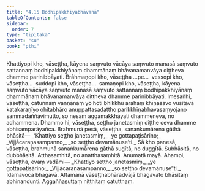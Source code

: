 ```yaml
---
title: "4.15 Bodhipakkhiyabhāvanā"
tableOfContents: false
sidebar:
  order: 7
type: "tipitaka"
basket: "su"
book: "pthi"
---
```



<DynamicBreadcrumb />

<Division number="138" book="pthi" bookNo="8" page="80">

<Paragraph number="281" book="pthi">
Khattiyopi kho, vāseṭṭha, kāyena saṃvuto vācāya saṃvuto manasā saṃvuto sattannaṃ bodhipakkhiyānaṃ dhammānaṃ bhāvanamanvāya diṭṭheva dhamme parinibbāyati. Brāhmaṇopi kho, vāseṭṭha …pe…  vessopi kho, vāseṭṭha…  suddopi kho, vāseṭṭha…  samaṇopi kho, vāseṭṭha, kāyena saṃvuto vācāya saṃvuto manasā saṃvuto sattannaṃ bodhipakkhiyānaṃ dhammānaṃ bhāvanamanvāya diṭṭheva dhamme parinibbāyati.
</Paragraph>

</Division>
<Division number="139" book="pthi" bookNo="8" page="80">

<Paragraph number="282" book="pthi">
Imesañhi, vāseṭṭha, catunnaṃ vaṇṇānaṃ yo hoti bhikkhu arahaṃ khīṇāsavo vusitavā katakaraṇīyo ohitabhāro anuppattasadattho parikkhīṇabhavasaṃyojano sammadaññāvimutto, so nesaṃ aggamakkhāyati dhammeneva, no adhammena. Dhammo hi, vāseṭṭha, seṭṭho janetasmiṃ diṭṭhe ceva dhamme abhisamparāyañca.
</Paragraph>

</Division>
<Division number="140" book="pthi" bookNo="8" page="81">

<Paragraph number="283" book="pthi">
Brahmunā pesā, vāseṭṭha, sanaṅkumārena gāthā bhāsitā—
</Paragraph>

<Paragraph number="284" type="verses" book="pthi">
_‘Khattiyo seṭṭho janetasmiṃ,_  
_ye gottapaṭisārino;_  
_Vijjācaraṇasampanno,_  
_so seṭṭho devamānuse’ti._  

</Paragraph>

<Paragraph number="285" book="pthi">
Sā kho panesā, vāseṭṭha, brahmunā sanaṅkumārena gāthā sugītā, no duggītā. Subhāsitā, no dubbhāsitā. Atthasaṃhitā, no anatthasaṃhitā. Anumatā mayā. Ahampi, vāseṭṭha, evaṃ vadāmi—
</Paragraph>

<Paragraph number="286" type="verses" book="pthi">
_Khattiyo seṭṭho janetasmiṃ,_  
_ye gottapaṭisārino;_  
_Vijjācaraṇasampanno,_  
_so seṭṭho devamānuse”ti._  

</Paragraph>

<Paragraph number="287" book="pthi">
Idamavoca bhagavā. Attamanā vāseṭṭhabhāradvājā bhagavato bhāsitaṃ abhinandunti.

</Paragraph>
</Division>

<Paragraph number="288" type="center" book="pthi">
Aggaññasuttaṃ niṭṭhitaṃ catutthaṃ.
</Paragraph>